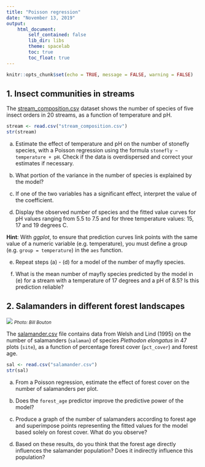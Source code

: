 ```yaml
---
title: "Poisson regression"
date: "November 13, 2019"
output: 
    html_document:
        self_contained: false
        lib_dir: libs
        theme: spacelab
        toc: true
        toc_float: true
---
```


```r
knitr::opts_chunk$set(echo = TRUE, message = FALSE, warning = FALSE)
```

## 1. Insect communities in streams

The [stream_composition.csv](stream_composition.csv) dataset shows the number of species of five insect orders in 20 streams, as a function of temperature and pH.

```r
stream <- read.csv("stream_composition.csv")
str(stream)
```

a) Estimate the effect of temperature and pH on the number of stonefly species, with a Poisson regression using the formula `stonefly ~ temperature + pH`. Check if the data is overdispersed and correct your estimates if necessary.

b) What portion of the variance in the number of species is explained by the model?

c) If one of the two variables has a significant effect, interpret the value of the coefficient.

d) Display the observed number of species and the fitted value curves for pH values ranging from 5.5 to 7.5 and for three temperature values: 15, 17 and 19 degrees C.

**Hint**: With *ggplot*, to ensure that prediction curves link points with the same value of a numeric variable (e.g. temperature), you must define a group (e.g. `group = temperature`) in the `aes` function.

e) Repeat steps (a) - (d) for a model of the number of mayfly species.

f) What is the mean number of mayfly species predicted by the model in (e) for a stream with a temperature of 17 degrees and a pH of 8.5? Is this prediction reliable?


## 2. Salamanders in different forest landscapes

![](../images/Plethodon_elongatus.jpg)
<small>*Photo: Bill Bouton*</small>

The [salamander.csv](salamander.csv) file contains data from Welsh and Lind (1995) on the number of salamanders (`salaman`) of species *Plethodon elongatus* in 47 plots (`site`), as a function of percentage forest cover (`pct_cover`) and forest age.

```r
sal <- read.csv("salamander.csv")
str(sal)
```

a) From a Poisson regression, estimate the effect of forest cover on the number of salamanders per plot.

b) Does the `forest_age` predictor improve the predictive power of the model?

c) Produce a graph of the number of salamanders according to forest age and superimpose points representing the fitted values for the model based solely on forest cover. What do you observe?

d) Based on these results, do you think that the forest age directly influences the salamander population? Does it indirectly influence this population?




